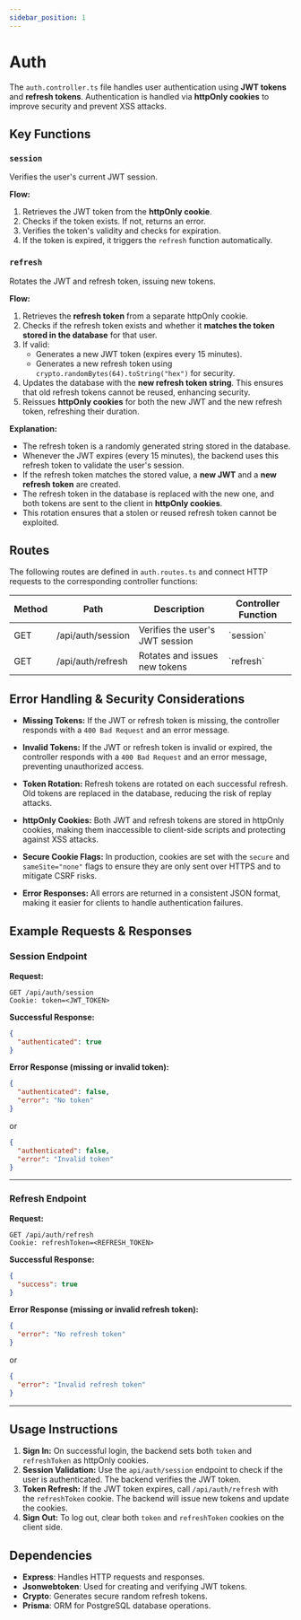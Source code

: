 ```yaml
---
sidebar_position: 1
---
```


# Auth

The `auth.controller.ts` file handles user authentication using **JWT tokens** and **refresh tokens**. Authentication is handled via **httpOnly cookies** to improve security and prevent XSS attacks.

## Key Functions

### `session`

Verifies the user's current JWT session.

**Flow:**

1. Retrieves the JWT token from the **httpOnly cookie**.
2. Checks if the token exists. If not, returns an error.
3. Verifies the token's validity and checks for expiration.
4. If the token is expired, it triggers the `refresh` function automatically.

### `refresh`

Rotates the JWT and refresh token, issuing new tokens.

**Flow:**

1. Retrieves the **refresh token** from a separate httpOnly cookie.
2. Checks if the refresh token exists and whether it **matches the token stored in the database** for that user.
3. If valid:
   - Generates a new JWT token (expires every 15 minutes).
   - Generates a new refresh token using `crypto.randomBytes(64).toString("hex")` for security.
4. Updates the database with the **new refresh token string**. This ensures that old refresh tokens cannot be reused, enhancing security.
5. Reissues **httpOnly cookies** for both the new JWT and the new refresh token, refreshing their duration.

**Explanation:**

- The refresh token is a randomly generated string stored in the database.
- Whenever the JWT expires (every 15 minutes), the backend uses this refresh token to validate the user's session.
- If the refresh token matches the stored value, a **new JWT** and a **new refresh token** are created.
- The refresh token in the database is replaced with the new one, and both tokens are sent to the client in **httpOnly cookies**.
- This rotation ensures that a stolen or reused refresh token cannot be exploited.

## Routes

The following routes are defined in `auth.routes.ts` and connect HTTP requests to the corresponding controller functions:

<table>
  <thead>
    <th>Method</th>
    <th>Path</th>
    <th>Description</th>
    <th>Controller Function</th>
  </thead>
  <tbody>
    <tr>
      <td>GET</td>
      <td>/api/auth/session</td>
      <td>Verifies the user's JWT session</td>
      <td>`session`</td>
    </tr>
    <tr>
      <td>GET</td>
      <td>/api/auth/refresh</td>
      <td>Rotates and issues new tokens</td>
      <td>`refresh`</td>
    </tr>
  </tbody>
</table>

## Error Handling & Security Considerations

- **Missing Tokens:**
  If the JWT or refresh token is missing, the controller responds with a `400 Bad Request` and an error message.

- **Invalid Tokens:**
  If the JWT or refresh token is invalid or expired, the controller responds with a `400 Bad Request` and an error message, preventing unauthorized access.

- **Token Rotation:**
  Refresh tokens are rotated on each successful refresh. Old tokens are replaced in the database, reducing the risk of replay attacks.

- **httpOnly Cookies:**
  Both JWT and refresh tokens are stored in httpOnly cookies, making them inaccessible to client-side scripts and protecting against XSS attacks.

- **Secure Cookie Flags:**
  In production, cookies are set with the `secure` and `sameSite="none"` flags to ensure they are only sent over HTTPS and to mitigate CSRF risks.

- **Error Responses:**
  All errors are returned in a consistent JSON format, making it easier for clients to handle authentication failures.

## Example Requests & Responses

### Session Endpoint

**Request:**

```http
GET /api/auth/session
Cookie: token=<JWT_TOKEN>
```

**Successful Response:**

```json
{
  "authenticated": true
}
```

**Error Response (missing or invalid token):**

```json
{
  "authenticated": false,
  "error": "No token"
}
```

or

```json
{
  "authenticated": false,
  "error": "Invalid token"
}
```

---

### Refresh Endpoint

**Request:**

```http
GET /api/auth/refresh
Cookie: refreshToken=<REFRESH_TOKEN>
```

**Successful Response:**

```json
{
  "success": true
}
```

**Error Response (missing or invalid refresh token):**

```json
{
  "error": "No refresh token"
}
```

or

```json
{
  "error": "Invalid refresh token"
}
```

---

## Usage Instructions

1. **Sign In:**
   On successful login, the backend sets both `token` and `refreshToken` as httpOnly cookies.
2. **Session Validation:**
   Use the `api/auth/session` endpoint to check if the user is authenticated. The backend verifies the JWT token.
3. **Token Refresh:**
   If the JWT token expires, call `/api/auth/refresh` with the `refreshToken` cookie. The backend will issue new tokens and update the cookies.
4. **Sign Out:**
   To log out, clear both `token` and `refreshToken` cookies on the client side.

## Dependencies

- **Express**: Handles HTTP requests and responses.
- **Jsonwebtoken**: Used for creating and verifying JWT tokens.
- **Crypto**: Generates secure random refresh tokens.
- **Prisma**: ORM for PostgreSQL database operations.
